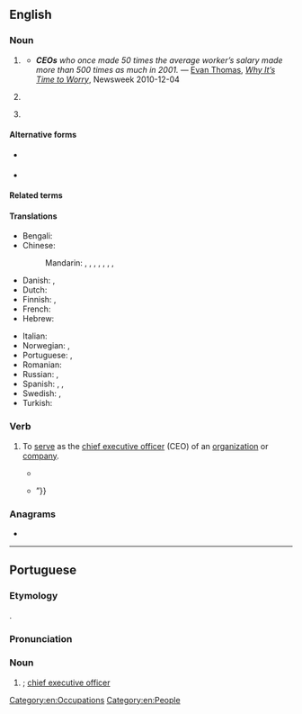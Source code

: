 {{also|ceo|ceò|ceó|céo}}
==English==

===Noun===
{{en-noun|~}}

# {{lb|en|countable|business}} {{initialism of|en|chief executive officer}}
#* '''''CEOs''' who once made 50 times the average worker’s salary made more than 500 times as much in 2001.'' &mdash; [[w:Evan Thomas|Evan Thomas]], ''[http://www.newsweek.com/2010/12/04/the-deepest-dangers-facing-the-united-states.html Why It’s Time to Worry]'', Newsweek 2010-12-04
# {{lb|en|UK|countable}} {{initialism of|en|civil enforcement officer}}
# {{lb|en|aviation}} {{acronym of|en|[[current]] [[engine]] [[option]]}}

====Alternative forms====
* {{sense|chief executive officer}} {{alter|en|C.E.O.|C. E. O.}}
* {{sense|current engine option}} {{alter|en|ceo}}

====Related terms====
{{rel4|en|title=chief executive officer|
|CCO|CFO|CIO|CSO|CTO|CXO}}

{{rel3|en|title=current engine option||NEO}}

====Translations====
{{trans-top|chief executive officer}}
* Bengali: {{t|bn|প্রধান নির্বাহী কর্মকর্তা|tr=prôdhan nirbahi kôrmôkôrta}}
* Chinese:
*: Mandarin: {{t|cmn|最高執行官|sc=Hani}}, {{t|cmn|最高执行官|tr=zuìgāo zhíxíngguān|sc=Hani}}, {{t+|cmn|首席執行官|sc=Hani}}, {{t+|cmn|首席执行官|tr=shǒuxí zhíxíngguān|sc=Hani}}, {{t|cmn|執行總裁|sc=Hani}}, {{t|cmn|执行总裁|tr=zhíxíng zǒngcái|sc=Hani}}, {{t+|cmn|總裁|sc=Hani}}, {{t+|cmn|总裁|tr=zǒngcái|sc=Hani}}
* Danish: {{t|da|administrerende direktør|c}}, {{t|da|CEO|c}}
* Dutch: {{t+|nl|bestuursvoorzitter}}
* Finnish: {{t+|fi|TJ}}, {{t|fi|tj}}
* French: {{t+|fr|PDG}}
* Hebrew: {{t|he|מנכ״ל|tr=mankal}}
{{trans-mid}}
* Italian: {{t|it|AD}}
* Norwegian: {{t|no|adm.dir}}, {{t|no|administrerende direktør}}
* Portuguese: {{t+|pt|CEO|m|f}}, {{t|pt|diretor executivo|m}}
* Romanian: {{t|ro|DG}}
* Russian: {{t+|ru|генди́р|m}} {{q|informal}}, {{t+|ru|генера́льный дире́ктор|m}} {{q|formal}}
* Spanish: {{t|es|director ejecutivo|m}}, {{t|es|gerente general|m}} {{qualifier|America}}, {{t|es|presidente ejecutivo|m}} {{qualifier|Spain}}
* Swedish: {{t+|sv|VD|c}}, {{t+|sv|vd|c}}
* Turkish: {{t+|tr|YKB}}
{{trans-bottom}}

===Verb===
{{en-verb}}

# {{lb|en|intransitive|informal}} To [[serve]] as the [[chief executive officer]] (CEO) of an [[organization]] or [[company]].
#* {{quote-book|en|year=2018|author=Michael Andreoni|title=The Window Is a Mirror|location=Livonia, MI|publisher=BHC Press|isbn=9781948540384|page={{gbooks|89J2DwAAQBAJ|pgT=115|altpg=unknown|q=CEOing}}|passage=Daddy-David's answer was '''CEOing'''. He'd '''CEOed''' at three companies, most recently as head of an electronic sensor manufacturer. “He's completely turned them around in less than a year,” Lise trilled, “and never missed Friday afternoon Bible study.”}}
#* {{quote-journal|en|date=2020-03-02|author=Matt Levine|title=Twitter Owner Wants Full-Time CEO|journal={{w|Bloomberg News|Bloomberg}}|url=https://www.bloomberg.com/opinion/articles/2020-03-02/twitter-owner-wants-full-time-ceo|passage=“We’d like you to be our CEO,” the board would say, and the CEO would say “sounds great but I am also the CEO of another company, is that a problem,” and the board would say “yes of course that’s a problem, we meant you’d quit your other CEO job and work for us, that’s how '''CEOing''' works, {{...}}”}}

===Anagrams===
* {{anagrams|en|a=ceo|COE|CoE|Coe|ECO|EOC|eco|eco-}}

[[Category:en:Occupations]]
[[Category:en:People]]

----

==Portuguese==

===Etymology===
{{ubor|pt|en|CEO}}.

===Pronunciation===
{{pt-IPA|br=ci i ôw}}

===Noun===
{{pt-noun|mfbysense|#s}}

# {{lb|pt|business}} {{l|en|CEO}}; [[chief executive officer]] {{gloss|highest-ranking corporate officer}}
#: {{syn|pt|diretor executivo}}

{{C|pt|Occupations}}
